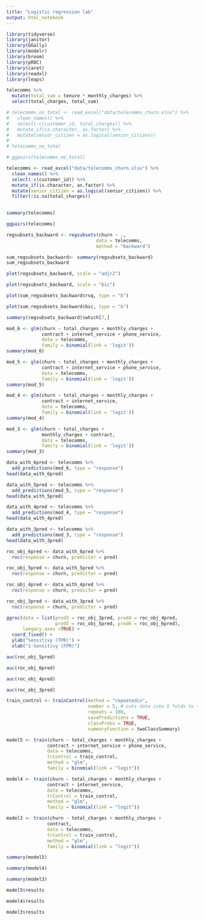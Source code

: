 ```yaml
---
title: "Logistic regression lab"
output: html_notebook
---
```


```r
library(tidyverse)
library(janitor)
library(GGally)
library(modelr)
library(broom)
library(pROC)
library(caret)
library(readxl)
library(leaps)
```

```r
telecomms %>% 
  mutate(total_sum = tenure * monthly_charges) %>%
  select(total_charges, total_sum)
```


```r
# telecomms_no_total <- read_excel("data/telecomms_churn.xlsx") %>% 
#   clean_names() %>% 
#   select(-c(customer_id, total_charges)) %>%
#   mutate_if(is.character, as.factor) %>% 
#   mutate(senior_citizen = as.logical(senior_citizen))
# 
# telecomms_no_total
```

```r
# ggpairs(telecomms_no_total)
```

```r
telecomms <- read_excel("data/telecomms_churn.xlsx") %>% 
  clean_names() %>% 
  select(-c(customer_id)) %>%
  mutate_if(is.character, as.factor) %>% 
  mutate(senior_citizen = as.logical(senior_citizen)) %>% 
  filter(!is.na(total_charges))
  

summary(telecomms)
```

```r
ggpairs(telecomms)
```

```r
regsubsets_backward <- regsubsets(churn ~ ., 
                                 data = telecomms, 
                                 method = "backward")
```

```r
sum_regsubsets_backward<- summary(regsubsets_backward)
sum_regsubsets_backward
```

```r
plot(regsubsets_backward, scale = "adjr2")
```

```r
plot(regsubsets_backward, scale = "bic")
```

```r
plot(sum_regsubsets_backward$rsq, type = "b")
```

```r
plot(sum_regsubsets_backward$bic, type = "b")
```

```r
summary(regsubsets_backward)$which[7,]
```

```r
mod_6 <- glm(churn ~ total_charges + monthly_charges +
             contract + internet_service + phone_service, 
             data = telecomms,
             family = binomial(link = 'logit'))
summary(mod_6)
```


```r
mod_5 <- glm(churn ~ total_charges + monthly_charges +
             contract + internet_service + phone_service, 
             data = telecomms,
             family = binomial(link = 'logit'))
summary(mod_5)
```

```r
mod_4 <- glm(churn ~ total_charges + monthly_charges +
             contract + internet_service, 
             data = telecomms,
             family = binomial(link = 'logit'))
summary(mod_4)
```

```r
mod_3 <- glm(churn ~ total_charges + 
             monthly_charges + contract, 
             data = telecomms,
             family = binomial(link = 'logit'))
summary(mod_3)
```

```r
data_with_6pred <- telecomms %>%
  add_predictions(mod_6, type = "response")
head(data_with_6pred)

data_with_5pred <- telecomms %>%
  add_predictions(mod_5, type = "response")
head(data_with_5pred)

data_with_4pred <- telecomms %>%
  add_predictions(mod_4, type = "response")
head(data_with_4pred)

data_with_3pred <- telecomms %>%
  add_predictions(mod_3, type = "response")
head(data_with_3pred)
```

```r
roc_obj_6pred <- data_with_6pred %>% 
  roc(response = churn, predictor = pred)

roc_obj_5pred <- data_with_5pred %>% 
  roc(response = churn, predictor = pred)

roc_obj_4pred <- data_with_4pred %>% 
  roc(response = churn, predictor = pred)

roc_obj_3pred <- data_with_3pred %>% 
  roc(response = churn, predictor = pred)
```

```r
ggroc(data = list(pred3 = roc_obj_3pred, pred4 = roc_obj_4pred, 
                  pred5 = roc_obj_5pred, pred6 = roc_obj_6pred), 
      laegacy.axes =TRUE) +
  coord_fixed() +
  ylab("Sensitivy (TPR)") +
  xlab("1-Sensitivy (FPR)")
```

```r
auc(roc_obj_5pred)
```

```r
auc(roc_obj_6pred)
```

```r
auc(roc_obj_4pred)
```

```r
auc(roc_obj_3pred)
```

```r
train_control <- trainControl(method = "repeatedcv",
                              number = 5, # cuts data into 5 folds to test
                              repeats = 100,
                              savePredictions = TRUE,
                              classProbs = TRUE,
                              summaryFunction = twoClassSummary) 
```


```r
model5 <- train(churn ~ total_charges + monthly_charges +
               contract + internet_service + phone_service, 
               data = telecomms,
               trControl = train_control, 
               method = "glm", 
               family = binomial(link = "logit"))
```

```r
model4 <- train(churn ~ total_charges + monthly_charges +
               contract + internet_service, 
               data = telecomms,
               trControl = train_control, 
               method = "glm", 
               family = binomial(link = "logit"))
```

```r
model3 <- train(churn ~ total_charges + monthly_charges +
               contract, 
               data = telecomms,
               trControl = train_control, 
               method = "glm", 
               family = binomial(link = "logit"))
```


```r
summary(model5)
```

```r
summary(model4)
```

```r
summary(model3)
```


```r
model5$results
```
```r
model4$results
```
```r
model3$results
```


